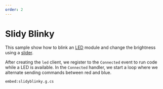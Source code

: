 ```yaml
---
order: 2
---
```


# Slidy Blinky

This sample show how to blink an [LED](/services/led) module and change the brightness using a [slider](/services/slider).

After creating the `led` client, we register to the `Connected` event to run code while a LED is available.
In the `Connected` handler, we start a loop where we alternate sending commands between red and blue.

`embed:slidyblinky.g.cs`
